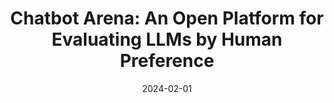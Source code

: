 ---
title: "Chatbot Arena: An Open Platform for Evaluating LLMs by Human Preference"
date: '2024-02-01'
tags: ['preprint']
draft: false
authors: ['Wei-Lin Chiang*', 'Lianmin Zheng*', 'Ying Sheng', 'Anastasios Nikolas Angelopoulos', 'Tianle Li', 'Dacheng Li', 'Banghua Zhu', 'Hao Zhang', 'Michael Jordan', 'Joseph E. Gonzalez', 'Ion Stoica']
canonicalUrl: https://arxiv.org/pdf/2403.04132.pdf
---